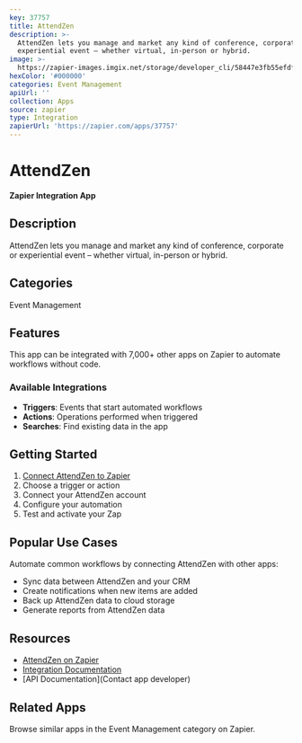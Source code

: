 ```yaml
---
key: 37757
title: AttendZen
description: >-
  AttendZen lets you manage and market any kind of conference, corporate or
  experiential event – whether virtual, in-person or hybrid.
image: >-
  https://zapier-images.imgix.net/storage/developer_cli/58447e3fb55efdfb03a0b0ffa2a5f6ce.png?auto=format%2Ccompress&ixlib=python-3.0.0&q=50
hexColor: '#000000'
categories: Event Management
apiUrl: ''
collection: Apps
source: zapier
type: Integration
zapierUrl: 'https://zapier.com/apps/37757'
---
```

# AttendZen

**Zapier Integration App**

## Description

AttendZen lets you manage and market any kind of conference, corporate or experiential event – whether virtual, in-person or hybrid.

## Categories

Event Management

## Features

This app can be integrated with 7,000+ other apps on Zapier to automate workflows without code.

### Available Integrations

- **Triggers**: Events that start automated workflows
- **Actions**: Operations performed when triggered
- **Searches**: Find existing data in the app

## Getting Started

1. [Connect AttendZen to Zapier](https://zapier.com/apps/37757)
2. Choose a trigger or action
3. Connect your AttendZen account
4. Configure your automation
5. Test and activate your Zap

## Popular Use Cases

Automate common workflows by connecting AttendZen with other apps:

- Sync data between AttendZen and your CRM
- Create notifications when new items are added
- Back up AttendZen data to cloud storage
- Generate reports from AttendZen data

## Resources

- [AttendZen on Zapier](https://zapier.com/apps/37757)
- [Integration Documentation](https://zapier.com/apps/37757/integrations)
- [API Documentation](Contact app developer)

## Related Apps

Browse similar apps in the Event Management category on Zapier.
